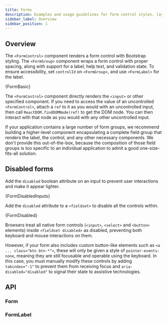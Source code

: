 ```yaml
---
title: Forms
description: Examples and usage guidelines for form control styles, layout options, and custom components for creating a wide variety of forms.
sidebar_label: Overview
sidebar_position: 1
---
```



## Overview

The `<FormControl>` component renders a form control with Bootstrap styling.
The `<FormGroup>` component wraps a form control with proper spacing, along
with support for a label, help text, and validation state. To ensure
accessibility, set `controlId` on `<FormGroup>`, and use `<FormLabel>` for
the label.

<CodeBlock language="jsx" live>
  {FormBasic}
</CodeBlock>

The `<FormControl>` component directly renders the `<input>` or other specified
component. If you need to access the value of an uncontrolled `<FormControl>`,
attach a `ref` to it as you would with an uncontrolled input, then call
`ReactDOM.findDOMNode(ref)` to get the DOM node. You can then interact with that
node as you would with any other uncontrolled input.

If your application contains a large number of form groups, we recommend
building a higher-level component encapsulating a complete field group
that renders the label, the control, and any other necessary components.
We don't provide this out-of-the-box, because the composition of those
field groups is too specific to an individual application to admit a
good one-size-fits-all solution.

## Disabled forms

Add the `disabled` boolean attribute on an input to prevent user interactions and
make it appear lighter.

<CodeBlock language="jsx" live>
  {FormDisabledInputs}
</CodeBlock>

Add the `disabled` attribute to a `<fieldset>` to disable all the controls within.

<CodeBlock language="jsx" live>
  {FormDisabled}
</CodeBlock>

Browsers treat all native form controls (`<input>`, `<select>` and `<button>` elements)
inside `<fieldset disabled>` as disabled, preventing both keyboard and mouse interactions
on them.

However, if your form also includes custom button-like elements such as
`<a ... class="btn btn-*">`, these will only be given a style of `pointer-events: none`,
meaning they are still focusable and operable using the keyboard. In this case, you must
manually modify these controls by adding `tabindex="-1"` to prevent them from receiving
focus and `aria-disabled="disabled"` to signal their state to assistive technologies.

## API

### Form

<PropsTable name="Form" />

### FormLabel

<PropsTable name="FormLabel" />
